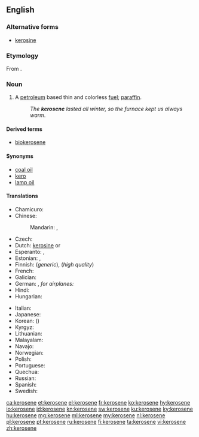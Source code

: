 {{wikipedia}}
==English==

===Alternative forms===
* [[kerosine]]

===Etymology===
From {{etyl|grc|en}} {{term|κηρός||wax|lang=grc}}{{suffix||ene}}.

===Noun===
{{en-noun|~}}

# {{context|Canadian|US|lang=en}} A [[petroleum]] based thin and colorless [[fuel]]; {{context|British|lang=en}} [[paraffin]].
#: ''The '''kerosene''' lasted all winter, so the furnace kept us always warm''.

====Derived terms====
* [[biokerosene]]

====Synonyms====
* [[coal oil]]
* [[kero]]
* [[lamp oil]]

====Translations====
{{trans-top|thin, colorless fuel}}
* Chamicuro: {{tø|ccc|kerosina}}
* Chinese:
*: Mandarin: {{t|cmn|煤油|tr=méiyóu|sc=Hani}}, {{t|cmn|火油|tr=huǒyóu|sc=Hani}}
* Czech: {{t+|cs|petrolej|m}}
* Dutch: [[kerosine#Dutch|kerosine]] {{m}} or {{f}}
* Esperanto: {{t-|eo|keroseno}},  {{t-|eo|petrolo}}
* Estonian: {{t-|et|petrooleum}}, {{t-|et|lambiõli}}
* Finnish: {{t+|fi|petroli}} (''generic''), {{t+|fi|kerosiini}} (''high quality'')
* French: {{t+|fr|kérosène|m}}
* Galician: {{t-|gl|queroseno|m}}
* German: {{t+|de|Petroleum|n}}, ''for airplanes:'' {{t+|de|Kerosin|n}}
* Hindi: {{t-|hi|मिट्टी का तेल|tr=miṭṭī kā tel}}
* Hungarian: {{t+|hu|kerozin}}
{{trans-mid}}
* Italian: {{t-|it|cherosene|m}}
* Japanese: {{t-|ja|ケロシン|tr=keroshin|sc=Jpan}}
* Korean: {{t+|ko|등유|tr=deung-yu|sc=Kore}} ({{t+|ko|燈油|sc=Kore}})
* Kyrgyz: {{t+|ky|керосин|m|tr=kerosín|sc=Cyrl}}
* Lithuanian: {{t-|lt|žibalas|m}}
* Malayalam: {{t|ml|മണ്ണെണ്ണ|tr=maṇṇeṇṇa|sc=Mlym}}
* Navajo: {{tø|nv|akʼahkǫʼ}}
* Norwegian: {{t-|no|paraffin|m}}
* Polish: {{t+|pl|nafta|f}}
* Portuguese: {{t+|pt|querosene|n}}
* Quechua: {{t-|qu|kirusini}}
* Russian: {{t+|ru|керосин|m|tr=kerosín|sc=Cyrl}}
* Spanish: {{t+|es|queroseno|m}}
* Swedish: {{t+|sv|fotogen|c}}
{{trans-bottom}}

[[ca:kerosene]]
[[et:kerosene]]
[[el:kerosene]]
[[fr:kerosene]]
[[ko:kerosene]]
[[hy:kerosene]]
[[io:kerosene]]
[[id:kerosene]]
[[kn:kerosene]]
[[sw:kerosene]]
[[ku:kerosene]]
[[ky:kerosene]]
[[hu:kerosene]]
[[mg:kerosene]]
[[ml:kerosene]]
[[my:kerosene]]
[[nl:kerosene]]
[[pl:kerosene]]
[[pt:kerosene]]
[[ru:kerosene]]
[[fi:kerosene]]
[[ta:kerosene]]
[[vi:kerosene]]
[[zh:kerosene]]